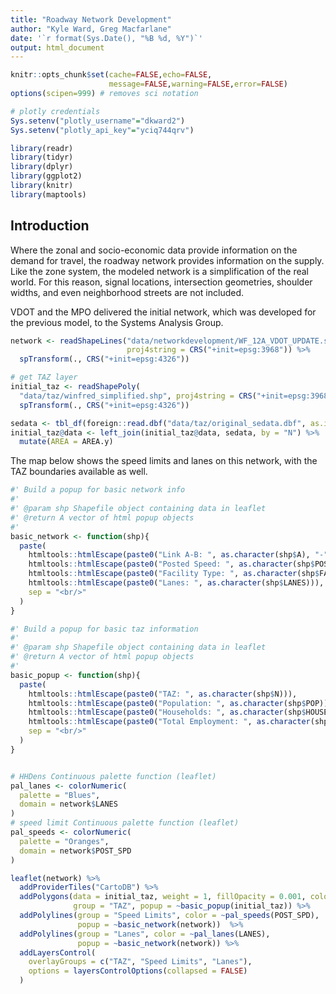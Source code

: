 ```yaml
---
title: "Roadway Network Development"
author: "Kyle Ward, Greg Macfarlane"
date: '`r format(Sys.Date(), "%B %d, %Y")`'
output: html_document
---
```


```r
knitr::opts_chunk$set(cache=FALSE,echo=FALSE,
                      message=FALSE,warning=FALSE,error=FALSE)
options(scipen=999) # removes sci notation

# plotly credentials
Sys.setenv("plotly_username"="dkward2")
Sys.setenv("plotly_api_key"="yciq744qrv")
```

```r
library(readr)
library(tidyr)
library(dplyr)
library(ggplot2)
library(knitr)
library(maptools)
```

## Introduction

Where the zonal and socio-economic data provide information on the demand for
travel, the roadway network provides information on the supply.  Like the zone
system, the modeled network is a simplification of the real world.  For this
reason, signal locations, intersection geometries, shoulder widths, and even
neighborhood streets are not included.

VDOT and the MPO delivered the initial network, which was developed for the
previous model, to the Systems Analysis Group.  

```r
network <- readShapeLines("data/networkdevelopment/WF_12A_VDOT_UPDATE.shp", 
                          proj4string = CRS("+init=epsg:3968")) %>%
  spTransform(., CRS("+init=epsg:4326"))

# get TAZ layer
initial_taz <- readShapePoly(
  "data/taz/winfred_simplified.shp", proj4string = CRS("+init=epsg:3968")) %>%
  spTransform(., CRS("+init=epsg:4326"))

sedata <- tbl_df(foreign::read.dbf("data/taz/original_sedata.dbf", as.is = TRUE))
initial_taz@data <- left_join(initial_taz@data, sedata, by = "N") %>%
  mutate(AREA = AREA.y)
```

The map below shows the speed limits and lanes on this network, with the TAZ 
boundaries available as well.

```r
#' Build a popup for basic network info
#' 
#' @param shp Shapefile object containing data in leaflet
#' @return A vector of html popup objects
#'
basic_network <- function(shp){
  paste(
    htmltools::htmlEscape(paste0("Link A-B: ", as.character(shp$A), "-", as.character(shp$B))),
    htmltools::htmlEscape(paste0("Posted Speed: ", as.character(shp$POST_SPD))),
    htmltools::htmlEscape(paste0("Facility Type: ", as.character(shp$FACTYPE))),
    htmltools::htmlEscape(paste0("Lanes: ", as.character(shp$LANES))),
    sep = "<br/>"
  )
}

#' Build a popup for basic taz information
#' 
#' @param shp Shapefile object containing data in leaflet
#' @return A vector of html popup objects
#'
basic_popup <- function(shp){
  paste(
    htmltools::htmlEscape(paste0("TAZ: ", as.character(shp$N))),
    htmltools::htmlEscape(paste0("Population: ", as.character(shp$POP))),
    htmltools::htmlEscape(paste0("Households: ", as.character(shp$HOUSEHOLDS))),
    htmltools::htmlEscape(paste0("Total Employment: ", as.character(shp$TOT))),
    sep = "<br/>"
  )
}


# HHDens Continuous palette function (leaflet)
pal_lanes <- colorNumeric(
  palette = "Blues",
  domain = network$LANES
)
# speed limit Continuous palette function (leaflet)
pal_speeds <- colorNumeric(
  palette = "Oranges",
  domain = network$POST_SPD
)

leaflet(network) %>%
  addProviderTiles("CartoDB") %>%
  addPolygons(data = initial_taz, weight = 1, fillOpacity = 0.001, color = "red",
              group = "TAZ", popup = ~basic_popup(initial_taz)) %>%
  addPolylines(group = "Speed Limits", color = ~pal_speeds(POST_SPD), 
               popup = ~basic_network(network))  %>%
  addPolylines(group = "Lanes", color = ~pal_lanes(LANES), 
               popup = ~basic_network(network)) %>%
  addLayersControl(
    overlayGroups = c("TAZ", "Speed Limits", "Lanes"),
    options = layersControlOptions(collapsed = FALSE)
  )
  
```

